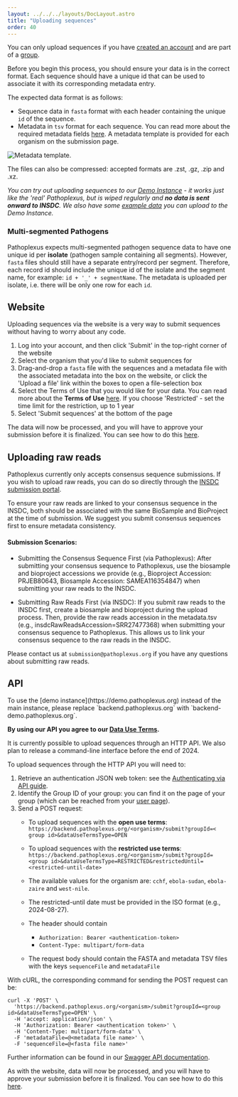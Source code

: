 ---
layout: ../../../layouts/DocLayout.astro
title: "Uploading sequences"
order: 40
---

You can only upload sequences if you have [created an account](create-account) and are part of a [group](create-group).

Before you begin this process, you should ensure your data is in the correct format. Each sequence should have a unique id that can be used to associate it with its corresponding metadata entry.

The expected data format is as follows:

- Sequence data in `fasta` format with each header containing the unique `id` of the sequence.
- Metadata in `tsv` format for each sequence. You can read more about the required metadata fields [here](../concepts/metadataformat). A metadata template is provided for each organism on the submission page.

![Metadata template.](../../../images/MetadataTemplate.png)

The files can also be compressed: accepted formats are .zst, .gz, .zip and .xz.


_You can try out uploading sequences to our [Demo Instance](https://demo.pathoplexus.org/) - it works just like the 'real' Pathoplexus, but is wiped regularly and **no data is sent onward to INSDC**. We also have some [example data](https://pathoplexus.github.io/example_data/) you can upload to the Demo Instance._


### Multi-segmented Pathogens

Pathoplexus expects multi-segmented pathogen sequence data to have one unique id per **isolate** (pathogen sample containing all segments). However, `fasta` files should still have a separate entry/record per segment. Therefore, each record id should include the unique id of the isolate and the segment name, for example: `id + '_' + segmentName`. The metadata is uploaded per isolate, i.e. there will be only one row for each `id`.

## Website

Uploading sequences via the website is a very way to submit sequences without having to worry about any code.

1. Log into your account, and then click 'Submit' in the top-right corner of the website
2. Select the organism that you'd like to submit sequences for
3. Drag-and-drop a `fasta` file with the sequences and a metadata file with the associated metadata into the box on the website, or click the 'Upload a file' link within the boxes to open a file-selection box
4. Select the Terms of Use that you would like for your data. You can read more about the **Terms of Use** [here](/about/terms-of-use/data-use-terms). If you choose 'Restricted' - set the time limit for the restriction, up to 1 year
5. Select 'Submit sequences' at the bottom of the page

The data will now be processed, and you will have to approve your submission before it is finalized. You can see how to do this [here](approve-submissions).

## Uploading raw reads

Pathoplexus currently only accepts consensus sequence submissions. If you wish to upload raw reads, you can do so directly through the [INSDC submission portal](https://ena-docs.readthedocs.io/en/latest/submit/reads.html).

To ensure your raw reads are linked to your consensus sequence in the INSDC, both should be associated with the same BioSample and BioProject at the time of submission. We suggest you submit consensus sequences first to ensure metadata consistency.


#### Submission Scenarios:
- Submitting the Consensus Sequence First (via Pathoplexus):
After submitting your consensus sequence to Pathoplexus, use the biosample and bioproject accessions we provide (e.g., Bioproject Accession: PRJEB80643, Biosample Accession: SAMEA116354847) when submitting your raw reads to the INSDC.

- Submitting Raw Reads First (via INSDC):
If you submit raw reads to the INSDC first, create a biosample and bioproject during the upload process. Then, provide the raw reads accession in the metadata.tsv (e.g., insdcRawReadsAccession=SRR27477368) when submitting your consensus sequence to Pathoplexus. This allows us to link your consensus sequence to the raw reads in the INSDC.

Please contact us at `submission@pathoplexus.org` if you have any questions about submitting raw reads. 


## API

<InfoBox>
    To use the [demo instance](https://demo.pathoplexus.org) instead of the main instance, please replace `backend.pathoplexus.org` with `backend-demo.pathoplexus.org`.
</InfoBox>

**By using our API you agree to our [Data Use Terms](/about/terms-of-use/data-use-terms).**

It is currently possible to upload sequences through an HTTP API. We also plan to release a command-line interface before the end of 2024.

To upload sequences through the HTTP API you will need to:


1. Retrieve an authentication JSON web token: see the [Authenticating via API guide](/docs/how-to/authentication-api).
2. Identify the Group ID of your group: you can find it on the page of your group (which can be reached from your [user page](/user)).
3. Send a POST request:
    - To upload sequences with the **open use terms**: `https://backend.pathoplexus.org/<organism>/submit?groupId=<   group id>&dataUseTermsType=OPEN`

    - To upload sequences with the **restricted use terms**: `https://backend.pathoplexus.org/<organism>/submit?groupId=<group id>&dataUseTermsType=RESTRICTED&restrictedUntil=<restricted-until-date>`

    - The available values for the organism are: `cchf`, `ebola-sudan`, `ebola-zaire` and `west-nile`.
    - The restricted-until date must be provided in the ISO format (e.g., 2024-08-27).
    - The header should contain
        - `Authorization: Bearer <authentication-token>`
        - `Content-Type: multipart/form-data`
    - The request body should contain the FASTA and metadata TSV files with the keys `sequenceFile` and `metadataFile`


With cURL, the corresponding command for sending the POST request can be:

```
curl -X 'POST' \
  'https://backend.pathoplexus.org/<organism>/submit?groupId=<group id>&dataUseTermsType=OPEN' \
  -H 'accept: application/json' \
  -H 'Authorization: Bearer <authentication token>' \
  -H 'Content-Type: multipart/form-data' \
  -F 'metadataFile=@<metadata file name>' \
  -F 'sequenceFile=@<fasta file name>'
```

Further information can be found in our [Swagger API documentation](https://backend.pathoplexus.org/swagger-ui/index.html#/submission-controller/submit).

As with the website, data will now be processed, and you will have to approve your submission before it is finalized. You can see how to do this [here](approve-submissions).
